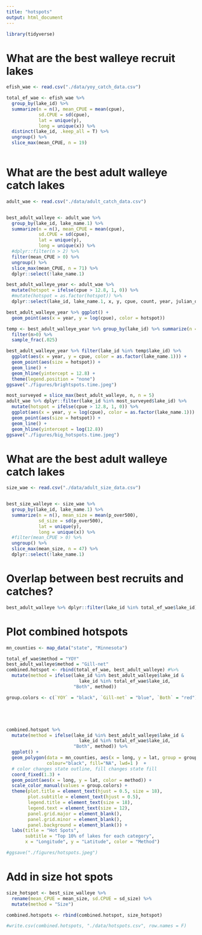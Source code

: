 ```yaml
---
title: "hotspots"
output: html_document
---
```


```r
library(tidyverse)
```

# What are the best walleye recruit lakes
```r
efish_wae <- read.csv("./data/yoy_catch_data.csv")

total_ef_wae <- efish_wae %>%
  group_by(lake_id) %>%
  summarize(n = n(), mean_CPUE = mean(cpue), 
            sd.CPUE = sd(cpue), 
            lat = unique(y),
            long = unique(x)) %>% 
  distinct(lake_id, .keep_all = T) %>%
  ungroup() %>%
  slice_max(mean_CPUE, n = 19)
  
```


# What are the best adult walleye catch lakes
```r
adult_wae <- read.csv("./data/adult_catch_data.csv")


best_adult_walleye <- adult_wae %>%
  group_by(lake_id, lake_name.1) %>%
  summarize(n = n(), mean_CPUE = mean(cpue), 
            sd.CPUE = sd(cpue), 
            lat = unique(y),
            long = unique(x)) %>%
  #dplyr::filter(n > 2) %>%
  filter(mean_CPUE > 0) %>%
  ungroup() %>% 
  slice_max(mean_CPUE, n = 71) %>%
  dplyr::select(!lake_name.1)


```

```r
best_adult_walleye_year <- adult_wae %>%
  mutate(hotspot = ifelse(cpue > 12.8, 1, 0)) %>%
  #mutate(hotspot = as.factor(hotspot)) %>%
  dplyr::select(lake_id, lake_name.1, x, y, cpue, count, year, julian_day, hotspot)

best_adult_walleye_year %>% ggplot() +
  geom_point(aes(x = year, y = log(cpue), color = hotspot))

temp <- best_adult_walleye_year %>% group_by(lake_id) %>% summarize(n = sum(hotspot)) %>%
  filter(n>0) %>%
  sample_frac(.025)

best_adult_walleye_year %>% filter(lake_id %in% temp$lake_id) %>%
  ggplot(aes(x = year, y = cpue, color = as.factor(lake_name.1))) +
  geom_point(aes(size = hotspot)) +
  geom_line() +
  geom_hline(yintercept = 12.8) +
  theme(legend.position = "none")
ggsave("./figures/brightspots.time.jpeg")

most_surveyed = slice_max(best_adult_walleye, n, n = 5)
adult_wae %>% dplyr::filter(lake_id %in% most_surveyed$lake_id) %>%
  mutate(hotspot = ifelse(cpue > 12.8, 1, 0)) %>%
  ggplot(aes(x = year, y = log(cpue), color = as.factor(lake_name.1))) +
  geom_point(aes(size = hotspot)) +
  geom_line() +
  geom_hline(yintercept = log(12.8)) 
ggsave("./figures/big_hotspots.time.jpeg")
```


# What are the best adult walleye catch lakes
```r
size_wae <- read.csv("./data/adult_size_data.csv")


best_size_walleye <- size_wae %>%
  group_by(lake_id, lake_name.1) %>%
  summarize(n = n(), mean_size = mean(p_over500), 
            sd_size = sd(p_over500), 
            lat = unique(y),
            long = unique(x)) %>%
  #filter(mean_CPUE > 0) %>%
  ungroup() %>% 
  slice_max(mean_size, n = 47) %>%
  dplyr::select(!lake_name.1)
```


# Overlap between best recruits and catches?
```r
best_adult_walleye %>% dplyr::filter(lake_id %in% total_ef_wae$lake_id)
```

# Plot combined hotspots
```r
mn_counties <- map_data("state", "Minnesota")

total_ef_wae$method = "YOY"
best_adult_walleye$method = "Gill-net"
combined.hotspot <- rbind(total_ef_wae, best_adult_walleye) #%>%
  mutate(method = ifelse(lake_id %in% best_adult_walleye$lake_id & 
                           lake_id %in% total_ef_wae$lake_id,
                         "Both", method))

group.colors <- c(`YOY` = "black", `Gill-net` = "blue", `Both` = "red")





combined.hotspot %>%
  mutate(method = ifelse(lake_id %in% best_adult_walleye$lake_id & 
                           lake_id %in% total_ef_wae$lake_id,
                         "Both", method)) %>%
  ggplot() + 
  geom_polygon(data = mn_counties, aes(x = long, y = lat, group = group), 
               colour="black", fill="NA", lwd=1 )  + 
  # color changes state outline, fill changes state fill
  coord_fixed(1.3) +
  geom_point(aes(x = long, y = lat, color = method)) + 
  scale_color_manual(values = group.colors) +
  theme(plot.title = element_text(hjust = 0.5, size = 18),
        plot.subtitle = element_text(hjust = 0.5),
        legend.title = element_text(size = 18),
        legend.text = element_text(size = 12),
        panel.grid.major = element_blank(),
        panel.grid.minor = element_blank(),
        panel.background = element_blank()) +
  labs(title = "Hot Spots",
       subtitle = "Top 10% of lakes for each category",
       x = "Longitude", y = "Latitude", color = "Method") 

#ggsave("./figures/hotspots.jpeg")  
```


# Add in size hot spots
```r
size_hotspot <- best_size_walleye %>% 
  rename(mean_CPUE = mean_size, sd.CPUE = sd_size) %>%
  mutate(method = "Size")

combined.hotspots <- rbind(combined.hotspot, size_hotspot) 

#write.csv(combined.hotspots, "./data/hotspots.csv", row.names = F)
```

